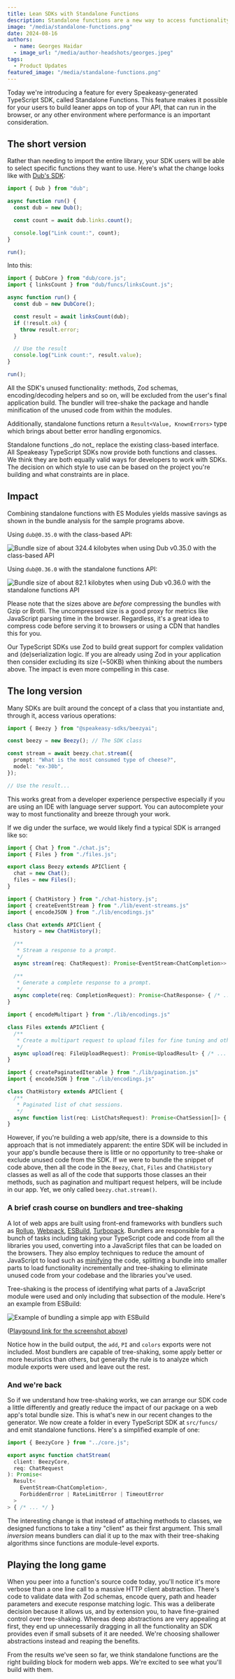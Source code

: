 ```yaml
---
title: Lean SDKs with Standalone Functions
description: Standalone functions are a new way to access functionality in an SDK while maintaining smaller bundle sizes.
image: "/media/standalone-functions.png"
date: 2024-08-16
authors:
  - name: Georges Haidar
  - image_url: "/media/author-headshots/georges.jpeg"
tags:
  - Product Updates
featured_image: "/media/standalone-functions.png"
---
```



 

Today we're introducing a feature for every Speakeasy-generated TypeScript SDK,
called Standalone Functions. This feature makes it possible for your users to
build leaner apps on top of your API, that can run in the browser, or any other
environment where performance is an important consideration.

## The short version

Rather than needing to import the entire library, your SDK users will be able to
select specific functions they want to use. Here's what the change looks like
with [Dub's SDK](https://dub.co/):

```ts
import { Dub } from "dub";

async function run() {
  const dub = new Dub();

  const count = await dub.links.count();

  console.log("Link count:", count);
}

run();
```

Into this:

```ts
import { DubCore } from "dub/core.js";
import { linksCount } from "dub/funcs/linksCount.js";

async function run() {
  const dub = new DubCore();

  const result = await linksCount(dub);
  if (!result.ok) {
    throw result.error;
  }

  // Use the result
  console.log("Link count:", result.value);
}

run();
```

All the SDK's unused functionality: methods, Zod schemas, encoding/decoding
helpers and so on, will be excluded from the user's final application build. The
bundler will tree-shake the package and handle minification of the unused code
from within the modules.

Additionally, standalone functions return a `Result<Value, KnownErrors>` type
which brings about better error handling ergonomics.

<div className="Callout" data-title="Note" data-variant="info">
  Standalone functions _do not_ replace the existing class-based interface. All
  Speakeasy TypeScript SDKs now provide both functions and classes. We think
  they are both equally valid ways for developers to work with SDKs. The
  decision on which style to use can be based on the project you're building and
  what constraints are in place.
</div>

## Impact

Combining standalone functions with ES Modules yields massive savings as shown
in the bundle analysis for the sample programs above.

Using `dub@0.35.0` with the class-based API:

![Bundle size of about 324.4 kilobytes when using Dub v0.35.0 with the class-based API](/media/dub-0.35.0-impact.jpeg)

Using `dub@0.36.0` with the standalone functions API:

![Bundle size of about 82.1 kilobytes when using Dub v0.36.0 with the standalone functions API](/media/dub-0.36.0-impact.jpeg)

Please note that the sizes above are _before_ compressing the bundles with Gzip
or Brotli. The uncompressed size is a good proxy for metrics like JavaScript
parsing time in the browser. Regardless, it's a great idea to compress code
before serving it to browsers or using a CDN that handles this for you.

<div className="Callout" data-title="Note" data-variant="info">
  Our TypeScript SDKs use Zod to build great support for complex validation and
  (de)serialization logic. If you are already using Zod in your application then
  consider excluding its size (~50KB) when thinking about the numbers above. The
  impact is even more compelling in this case.
</div>

## The long version

Many SDKs are built around the concept of a class that you instantiate and,
through it, access various operations:

```ts
import { Beezy } from "@speakeasy-sdks/beezyai";

const beezy = new Beezy(); // The SDK class

const stream = await beezy.chat.stream({
  prompt: "What is the most consumed type of cheese?",
  model: "ex-30b",
});

// Use the result...
```

This works great from a developer experience perspective especially if you are
using an IDE with language server support. You can autocomplete your way to most
functionality and breeze through your work.

If we dig under the surface, we would likely find a typical SDK is arranged like
so:

<div style={{ height: 440 }}>
  <div className="CodeWithTabs">

```typescript !!tabs src/index.ts
import { Chat } from "./chat.js";
import { Files } from "./files.js";

export class Beezy extends APIClient {
  chat = new Chat();
  files = new Files();
}
```

```typescript !!tabs src/chat.ts
import { ChatHistory } from "./chat-history.js";
import { createEventStream } from "./lib/event-streams.js"
import { encodeJSON } from "./lib/encodings.js"

class Chat extends APIClient {
  history = new ChatHistory();

  /**
   * Stream a response to a prompt.
   */
  async stream(req: ChatRequest): Promise<EventStream<ChatCompletion>> { /* ... */ }

  /**
   * Generate a complete response to a prompt.
   */
  async complete(req: CompletionRequest): Promise<ChatResponse> { /* ... */ }
}
```

```typescript !!tabs src/files.ts
import { encodeMultipart } from "./lib/encodings.js"

class Files extends APIClient {
  /**
   * Create a multipart request to upload files for fine tuning and other jobs.
   */
  async upload(req: FileUploadRequest): Promise<UploadResult> { /* ... */ }
}
```

```typescript !!tabs src/chat-history.ts
import { createPaginatedIterable } from "./lib/pagination.js"
import { encodeJSON } from "./lib/encodings.js"

class ChatHistory extends APIClient {
  /**
   * Paginated list of chat sessions.
   */
  async function list(req: ListChatsRequest): Promise<ChatSession[]> { /* ... */ }
}
```

  </div>
</div>

However, if you're building a web app/site, there is a downside to this approach
that is not immediately apparent: the entire SDK will be included in your app's
bundle because there is little or no opportunity to tree-shake or exclude unused
code from the SDK. If we were to bundle the snippet of code above, then all the
code in the `Beezy`, `Chat`, `Files` and `ChatHistory` classes as well as all of
the code that supports those classes an their methods, such as pagination and
multipart request helpers, will be include in our app. Yet, we only called
`beezy.chat.stream()`.

### A brief crash course on bundlers and tree-shaking

A lot of web apps are built using front-end frameworks with bundlers such as
[Rollup][rollup], [Webpack][webpack], [ESBuild][esbuild],
[Turbopack][turbopack]. Bundlers are responsible for a bunch of tasks including
taking your TypeScript code and code from all the libraries you used, converting
into a JavaScript files that can be loaded on the browsers. They also employ
techniques to reduce the amount of JavaScript to load such as
[minifying][zod-minify] the code, splitting a bundle into smaller parts to load
functionality incrementally and tree-shaking to eliminate unused code from your
codebase and the libraries you've used.

[rollup]: https://rollupjs.org/
[webpack]: https://webpack.js.org/
[esbuild]: https://esbuild.github.io/
[turbopack]: https://turbo.build/pack/docs
[zod-minify]: /post/writing-zod-code-that-minifies

Tree-shaking is the process of identifying what parts of a JavaScript module
were used and only including that subsection of the module. Here's an example
from ESBuild:

![Example of bundling a simple app with ESBuild](/media/esbuild-bundle-example.jpeg)

([Playgound link for the screenshot above][esbuild-playground])

[esbuild-playground]: https://esbuild.github.io/try/#YgAwLjIzLjAALS1idW5kbGUgLS1mb3JtYXQ9ZXNtAGUAZW50cnkuanMAaW1wb3J0IHsgZ3JlZXQgfSBmcm9tICIuL21vZHVsZS1hLmpzIjsKCmNvbnNvbGUubG9nKGdyZWV0KCJHZW9yZ2VzIikpOwAAbW9kdWxlLWEuanMAZXhwb3J0IGZ1bmN0aW9uIGdyZWV0KG5hbWUpIHsKICByZXR1cm4gYEhlbGxvLCAke25hbWV9IWA7Cn0KCmV4cG9ydCBmdW5jdGlvbiBhZGQoYSwgYikgewogIHJldHVybiBhICsgYjsKfQoKZXhwb3J0IGNvbnN0IFBJID0gMy4xNDsKCmV4cG9ydCBjb25zdCBjb2xvcnMgPSB7CiAgcmVkOiAiI2ZmMDAwMCIsCiAgZ3JlZW46ICIjMDBmZjAwIiwKICBibHVlOiAiIzAwMDBmZiIsCn07

Notice how in the build output, the `add`, `PI` and `colors` exports were not
included. Most bundlers are capable of tree-shaking, some apply better or more
heuristics than others, but generally the rule is to analyze which module
exports were used and leave out the rest.

### And we're back

So if we understand how tree-shaking works, we can arrange our SDK code a little
differently and greatly reduce the impact of our package on a web app's total
bundle size. This is what's new in our recent changes to the generator. We now
create a folder in every TypeScript SDK at `src/funcs/` and emit standalone
functions. Here's a simplified example of one:

```typescript
import { BeezyCore } from "../core.js";

export async function chatStream(
  client: BeezyCore,
  req: ChatRequest
): Promise<
  Result<
    EventStream<ChatCompletion>,
    ForbiddenError | RateLimitError | TimeoutError
  >
> { /* ... */ }
```

The interesting change is that instead of attaching methods to classes, we
designed functions to take a tiny "client" as their first argument. This small
_inversion_ means bundlers can dial it up to the max with their tree-shaking
algorithms since functions are module-level exports.

## Playing the long game

When you peer into a function's source code today, you'll notice it's more
verbose than a one line call to a massive HTTP client abstraction. There's code
to validate data with Zod schemas, encode query, path and header parameters and
execute response matching logic. This was a deliberate decision because it
allows us, and by extension you, to have fine-grained control over tree-shaking.
Whereas deep abstractions are very appealing at first, they end up unnecessarily
dragging in all the functionality an SDK provides even if small subsets of it
are needed. We're choosing shallower abstractions instead and reaping the
benefits.

From the results we've seen so far, we think standalone functions are the right
building block for modern web apps. We're excited to see what you'll build with
them.
